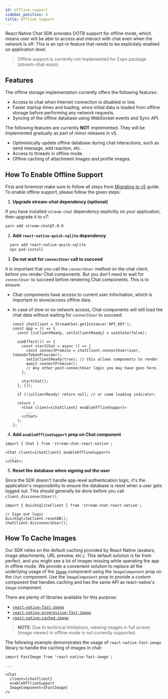```yaml
---
id: offline-support
sidebar_position: 6
title: Offline Support
---
```


React Native Chat SDK provides OOTB support for offline mode, which means user will be able to access and interact
with chat even when the network is off. This is an opt-in feature that needs to be explicitely enabled on application
level.

> Offline support is currently not implemented for Expo package (stream-chat-expo).

## Features

The offline storage implementation currently offers the following features:

- Access to chat when Internet connection is disabled or low.
- Faster startup times and loading, since initial data is loaded from offline storage before performing any network requests.
- Syncing of the offline database using WebSocket events and Sync API.

The following features are currently **NOT** implemented. They will be implemented gradually as part of minor releases in v5.

- Optimistically update offline database during chat interactions, such as send message, add reaction, etc.
- Access to threads in offline mode.
- Offline caching of attachment images and profile images.

## How To Enable Offline Support

First and foremost make sure to follow all steps from [Migrating to v5](./upgrade_helper.mdx) guide.
To enable offline support, please follow the given steps:

1. **Upgrade stream-chat dependency (optional)**

If you have installed `stream-chat` dependency explicitly on your application, then upgrade it to v7:

```bash
yarn add stream-chat@7.0.0
```

2. **Add `react-native-quick-sqlite` dependency**

```bash
  yarn add react-native-quick-sqlite
  npx pod-install
```

3. **Do not wait for `connectUser` call to succeed**

It is important that you call the `connectUser` method on the chat client, before you render Chat components.
But you don't need to wait for `connectUser` to succeed before rendering Chat components. This is to ensure:

- Chat components have access to current user information, which is important to store/access offline data.
- In case of slow or no network access, Chat components will still load the chat data without waiting for `connectUser` to succeed.

  ```tsx {7,8,16}
  const chatClient = StreamChat.getInstance('API_KEY');
  const App = () => {
    const [isClientReady, setIsClientReady] = useState(false);

    useEffect(() => {
      const startChat = async () => {
        const connectPromise = chatClient.connectUser(user, tokenOrTokenProvider);
        setIsClientReady(true); // this allows components to render
        await connectPromise();
        // Any other post-connectUser logic you may have goes here.
      };

      startChat();
    }, []);

    if (!isClientReady) return null; // or some loading indicator;

    return (
      <Chat client={chatClient} enableOfflineSupport>
        ...
      </Chat>
    );
  };
  ```

4. **Add `enableOfflineSupport` prop on Chat component**

```tsx
import { Chat } from 'stream-chat-react-native';

<Chat client={chatClient} enableOfflineSupport>
  ...
</Chat>;
```

5. **Reset the database when signing out the user**

Since the SDK doesn't handle app-level authentication logic, it's the application's responsibility
to ensure the database is reset when a user gets logged out. This should generally be done before you
call `client.disconnectUser()`.

```tsx
import { QuickSqliteClient } from 'stream-chat-react-native';

// Sign out logic
QuickSqliteClient.resetDB();
chatClient.disconnectUser();
```

## How To Cache Images

Our SDK relies on the default caching provided by React Native (avatars, image attachments, URL preview, etc.).
This default solution is far from perfect, and you might see a lot of images missing while operating the app in offline mode.
We provide a convenient solution to replace all the underlying usage of the [`Image`](https://reactnative.dev/docs/next/image) component using the `ImageComponent` prop on the `Chat` component.
Use the `ImageComponent` prop to provide a custom component that handles caching and has the same API as react-native's `Image` component.

There are plenty of libraries available for this purpose:

- [`react-native-fast-image`](https://www.npmjs.com/package/react-native-fast-image)
- [`react-native-progressive-fast-image`](https://www.npmjs.com/package/@freakycoder/react-native-progressive-fast-image)
- [`react-native-cached-image`](https://www.npmjs.com/package/react-native-cached-image)

> **NOTE**: Due to technical limitations, viewing images in full screen (image viewer) in offline mode is not currently supported.

The following example demonstrates the usage of `react-native-fast-image` library to handle the caching of images in chat:

```tsx
import FastImage from 'react-native-fast-image';

...

<Chat
  client={chatClient}
  enableOfflineSupport
  ImageComponent={FastImage}
/>
```